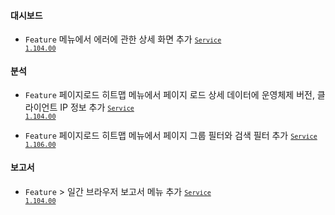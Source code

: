 #### 대시보드​

- <code class="Feature">Feature</code> <Cmdname sid="side_rumErrorDashboard" className="uitext" /> 메뉴에서 에러에 관한 상세 화면 추가 <code class='changelog-service'><a href="../release-notes/service/service-1_104_x"><code class='changelog-service'>Service 1.104.00​</code></a></code>

#### 분석​

- <code class="Feature">Feature</code> <span class="uitext">페이지로드 히트맵</span> 메뉴에서 페이지 로드 상세 데이터에 운영체제 버전, 클라이언트 IP 정보 추가 <code class='changelog-service'><a href="../release-notes/service/service-1_104_x"><code class='changelog-service'>Service 1.104.00​</code></a></code>

- <code class="Feature">Feature</code> <span class="uitext">페이지로드 히트맵</span> 메뉴에서 페이지 그룹 필터와 검색 필터 추가 <code class='changelog-service'><a href="../release-notes/service/service-1_106_x"><code class='changelog-service'>Service 1.106.00​</code></a></code>

#### 보고서​

- <code class="Feature">Feature</code> <Cmdname sid="side_report" className="uitext" /> &gt; <span class="uitext">일간 브라우저 보고서</span> 메뉴 추가 <code class='changelog-service'><a href="../release-notes/service/service-1_104_x"><code class='changelog-service'>Service 1.104.00​</code></a></code>